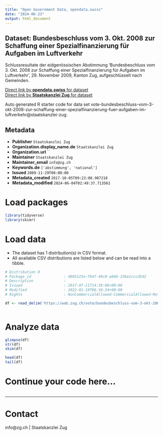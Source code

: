 ```yaml
---
title: "Open Government Data, opendata.swiss"
date: "2024-06-23"
output: html_document
---
```


## Dataset: Bundesbeschluss vom 3. Okt. 2008 zur Schaffung einer Spezialfinanzierung für Aufgaben im Luftverkehr

Schlussresultate der eidgenössischen Abstimmung 'Bundesbeschluss vom 3. Okt. 2008 zur Schaffung einer Spezialfinanzierung für Aufgaben im Luftverkehr ', 29. November 2009, Kanton Zug, aufgeschlüsselt nach Gemeinden.

[Direct link by **opendata.swiss** for dataset](https://opendata.swiss/de/dataset/bundesbeschluss-vom-3-okt-2008-zur-schaffung-einer-spezialfinanzierung-fur-aufgaben-im-luftverk)<br>
[Direct link by **Staatskanzlei Zug** for dataset](https://wab.zug.ch/vote/bundesbeschluss-vom-3-okt-2008-zur-schaffung-einer-spezialfinanzierung-fuer-aufgaben-im-luftverkehr/data)

Auto generated R starter code for data set vote-bundesbeschluss-vom-3-okt-2008-zur-schaffung-einer-spezialfinanzierung-fuer-aufgaben-im-luftverkehr@staatskanzlei-zug.

## Metadata

- **Publisher** `Staatskanzlei Zug`
- **Organization.display_name.de** `Staatskanzlei Zug`
- **Organization.url** ``
- **Maintainer** `Staatskanzlei Zug`
- **Maintainer_email** `info@zg.ch`
- **Keywords.de** `['abstimmung', 'national']`
- **Issued** `2009-11-29T00:00:00`
- **Metadata_created** `2017-10-05T09:22:08.987218`
- **Metadata_modified** `2024-06-04T02:49:37.713561`


# Load packages

```r

library(tidyverse)
library(skimr)

```

# Load data

-   The dataset has 1 distribution(s) in CSV format.
-   All available CSV distributions are listed below and can be read into a tibble.

```r

# Distribution 0
# Package_id               : d685223a-fb4f-40c8-a886-23be1cccd5d2
# Description              : 
# Issued                   : 2017-07-11T14:39:06+00:00
# Modified                 : 2022-01-19T06:36:24+00:00
# Rights                   : NonCommercialAllowed-CommercialAllowed-ReferenceRequired

df <- read_delim('https://wab.zug.ch/vote/bundesbeschluss-vom-3-okt-2008-zur-schaffung-einer-spezialfinanzierung-fuer-aufgaben-im-luftverkehr/data-csv')



```

# Analyze data

```r

glimpse(df)
str(df)
skim(df)

head(df)
tail(df)

```

# Continue your code here...

```r

```

------------------------------------------------------------------------

# Contact

info@zg.ch | Staatskanzlei Zug
